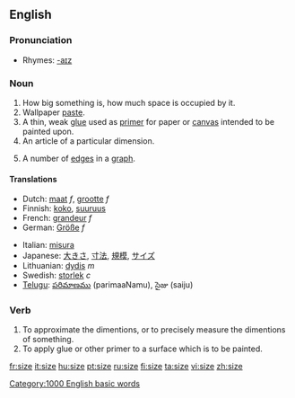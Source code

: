 ==English==

===Pronunciation===
*Rhymes: [[Rhymes:English:-aɪz|-aɪz]]

===Noun===
{{en-noun}}

# How big something is, how much space is occupied by it.
# Wallpaper [[paste]].
# A thin, weak [[glue]] used as [[primer]] for paper or [[canvas]] intended to be painted upon.
# An article of a particular dimension.
# {{graph theory}} A number of [[edges]] in a [[graph]].

====Translations====
{{rfc-trans}}
{{top}}
*Dutch: [[maat]] ''f'', [[grootte]] ''f''
*Finnish: [[koko#Finnish|koko]], [[suuruus]]
*French: [[grandeur]] ''f''
*German: [[Größe]] ''f''
{{mid}}
*Italian: [[misura]]
*Japanese: [[大きさ]], [[寸法]], [[規模]], [[サイズ]]
*Lithuanian: [[dydis]] ''m''
*Swedish: [[storlek]] ''c''
*[[Telugu]]: [[పరిమాణము]] (parimaaNamu), సైజు (saiju)
{{bottom}}

===Verb===
{{en-verb|siz|ing}}

# To approximate the dimentions, or to precisely measure the dimentions of something.
# To apply glue or other primer to a surface which is to be painted.

[[Category:1000 English basic words]]

[[fr:size]]
[[it:size]]
[[hu:size]]
[[pt:size]]
[[ru:size]]
[[fi:size]]
[[ta:size]]
[[vi:size]]
[[zh:size]]